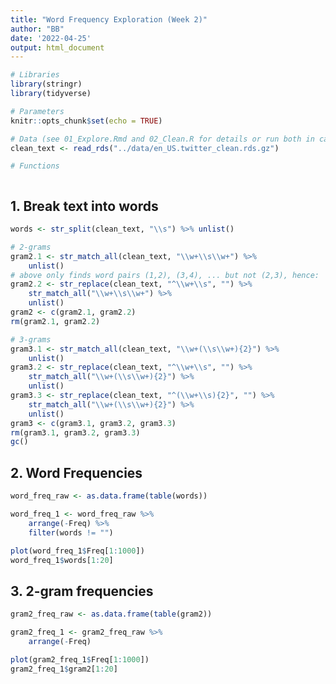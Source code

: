 ```yaml
---
title: "Word Frequency Exploration (Week 2)"
author: "BB"
date: '2022-04-25'
output: html_document
---
```


```r
# Libraries
library(stringr)
library(tidyverse)

# Parameters
knitr::opts_chunk$set(echo = TRUE)

# Data (see 01_Explore.Rmd and 02_Clean.R for details or run both in case of error)
clean_text <- read_rds("../data/en_US.twitter_clean.rds.gz")

# Functions



```

## 1. Break text into words

```r

words <- str_split(clean_text, "\\s") %>% unlist()

# 2-grams
gram2.1 <- str_match_all(clean_text, "\\w+\\s\\w+") %>% 
    unlist()
# above only finds word pairs (1,2), (3,4), ... but not (2,3), hence:
gram2.2 <- str_replace(clean_text, "^\\w+\\s", "") %>% 
    str_match_all("\\w+\\s\\w+") %>% 
    unlist()
gram2 <- c(gram2.1, gram2.2)
rm(gram2.1, gram2.2)

# 3-grams
gram3.1 <- str_match_all(clean_text, "\\w+(\\s\\w+){2}") %>% 
    unlist()
gram3.2 <- str_replace(clean_text, "^\\w+\\s", "") %>% 
    str_match_all("\\w+(\\s\\w+){2}") %>% 
    unlist()
gram3.3 <- str_replace(clean_text, "^(\\w+\\s){2}", "") %>% 
    str_match_all("\\w+(\\s\\w+){2}") %>% 
    unlist()
gram3 <- c(gram3.1, gram3.2, gram3.3)
rm(gram3.1, gram3.2, gram3.3)
gc()

```

## 2. Word Frequencies

```r

word_freq_raw <- as.data.frame(table(words)) 

word_freq_1 <- word_freq_raw %>%
    arrange(-Freq) %>% 
    filter(words != "")

plot(word_freq_1$Freq[1:1000])
word_freq_1$words[1:20]

```

## 3. 2-gram frequencies

```r

gram2_freq_raw <- as.data.frame(table(gram2)) 

gram2_freq_1 <- gram2_freq_raw %>%
    arrange(-Freq)

plot(gram2_freq_1$Freq[1:1000])
gram2_freq_1$gram2[1:20]

```


